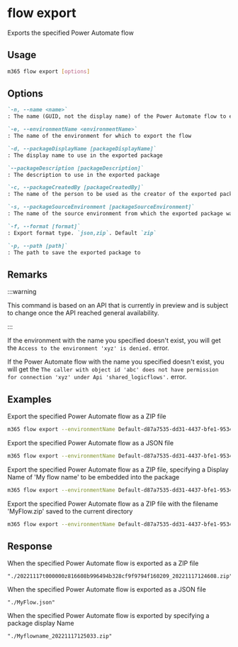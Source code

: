 
# flow export

Exports the specified Power Automate flow

## Usage

```sh
m365 flow export [options]
```

## Options

```md definition-list
`-n, --name <name>`
: The name (GUID, not the display name) of the Power Automate flow to export

`-e, --environmentName <environmentName>`
: The name of the environment for which to export the flow

`-d, --packageDisplayName [packageDisplayName]`
: The display name to use in the exported package

`--packageDescription [packageDescription]`
: The description to use in the exported package

`-c, --packageCreatedBy [packageCreatedBy]`
: The name of the person to be used as the creator of the exported package

`-s, --packageSourceEnvironment [packageSourceEnvironment]`
: The name of the source environment from which the exported package was taken

`-f, --format [format]`
: Export format type. `json,zip`. Default `zip`

`-p, --path [path]`
: The path to save the exported package to
```

<Global />

## Remarks

:::warning

This command is based on an API that is currently in preview and is subject to change once the API reached general availability.

:::

If the environment with the name you specified doesn't exist, you will get the `Access to the environment 'xyz' is denied.` error.

If the Power Automate flow with the name you specified doesn't exist, you will get the `The caller with object id 'abc' does not have permission for connection 'xyz' under Api 'shared_logicflows'.` error.

## Examples

Export the specified Power Automate flow as a ZIP file

```sh
m365 flow export --environmentName Default-d87a7535-dd31-4437-bfe1-95340acd55c5 --name 3989cb59-ce1a-4a5c-bb78-257c5c39381d
```

Export the specified Power Automate flow as a JSON file

```sh
m365 flow export --environmentName Default-d87a7535-dd31-4437-bfe1-95340acd55c5 --name 3989cb59-ce1a-4a5c-bb78-257c5c39381d --format json
```

Export the specified Power Automate flow as a ZIP file, specifying a Display Name of 'My flow name' to be embedded into the package

```sh
m365 flow export --environmentName Default-d87a7535-dd31-4437-bfe1-95340acd55c5 --name 3989cb59-ce1a-4a5c-bb78-257c5c39381d --packageDisplayName 'My flow name'
```

Export the specified Power Automate flow as a ZIP file with the filename 'MyFlow.zip' saved to the current directory

```sh
m365 flow export --environmentName Default-d87a7535-dd31-4437-bfe1-95340acd55c5 --name 3989cb59-ce1a-4a5c-bb78-257c5c39381d --path './MyFlow.zip'
```

## Response

When the specified Power Automate flow is exported as a ZIP file

```text
"./20221117t000000z816608b996494b328cf9f9794f160209_20221117124608.zip"
```

When the specified Power Automate flow is exported as a JSON file

```text
"./MyFlow.json"
```

When the specified Power Automate flow is exported by specifying a package display Name

```text
"./Myflowname_20221117125033.zip"
```
